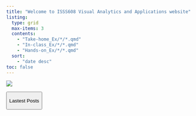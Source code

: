 ```yaml
---
title: "Welcome to ISSS608 Visual Analytics and Applications website"
listing:
  type: grid
  max-items: 3
  contents:
    - "Take-home_Ex/*/*.qmd"
    - "In-class_Ex/*/*.qmd"
    - "Hands-on_Ex/*/*.qmd"
  sort: 
    - "date desc"
toc: false
---
```


![](picture/girl.png)

<button type="button" class="btn btn-primary">

Lastest Posts

</button>
